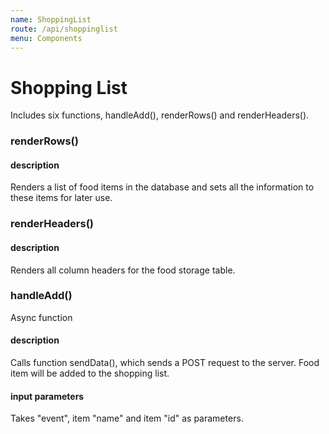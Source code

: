 ```yaml
---
name: ShoppingList
route: /api/shoppinglist
menu: Components
---
```




# Shopping List

Includes six functions, handleAdd(), renderRows() and renderHeaders().


### renderRows()

#### description

Renders a list of food items in the database and sets all the information to these items for later use.

### renderHeaders()

#### description

Renders all column headers for the food storage table.


### handleAdd()

Async function

#### description

Calls function sendData(), which sends a POST request to the server.
Food item will be added to the shopping list.

#### input parameters

Takes "event", item "name" and item "id" as parameters. 


